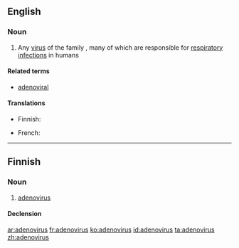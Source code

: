 ==English==
{{wikipedia}}
{{wikispecies|Adenoviridae}}

===Noun===
{{en-noun|es}}

# Any [[virus]] of the family ''{{taxlink|Adenoviridae|family|noshow=1}}'', many of which are responsible for [[respiratory]] [[infection]]s in humans

====Related terms====
* [[adenoviral]]

====Translations====
{{trans-top}}
* Finnish: {{t|fi|adenovirus}}
{{trans-mid}}
* French: {{t+|fr|adénovirus|m}}
{{trans-bottom}}


----

==Finnish==

===Noun===
{{fi-noun}}

# [[#English|adenovirus]]

====Declension====
{{fi-decl-vastaus|adenoviru|a}}

[[ar:adenovirus]]
[[fr:adenovirus]]
[[ko:adenovirus]]
[[id:adenovirus]]
[[ta:adenovirus]]
[[zh:adenovirus]]